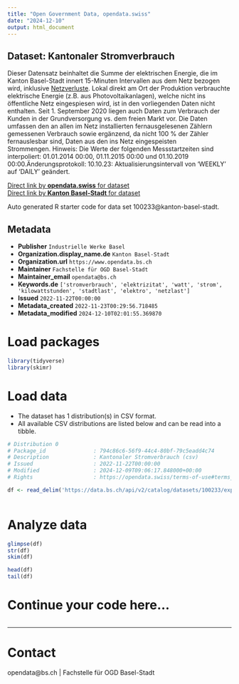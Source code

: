 ```yaml
---
title: "Open Government Data, opendata.swiss"
date: "2024-12-10"
output: html_document
---
```


## Dataset: Kantonaler Stromverbrauch

Dieser Datensatz beinhaltet die Summe der elektrischen Energie, die im Kanton Basel-Stadt innert 15-Minuten Intervallen aus dem Netz bezogen wird, inklusive [Netzverluste](https://de.wikipedia.org/wiki/Übertragungsverlust). Lokal direkt am Ort der Produktion verbrauchte elektrische Energie (z.B. aus Photovoltaikanlagen), welche nicht ins öffentliche Netz eingespiesen wird, ist in den vorliegenden Daten nicht enthalten. Seit 1. September 2020 liegen auch Daten zum Verbrauch der Kunden in der Grundversorgung vs. dem freien Markt vor. Die Daten umfassen den an allen im Netz installierten fernausgelesenen Zählern gemessenen Verbrauch sowie ergänzend, da nicht 100 % der Zähler fernauslesbar sind, Daten aus den ins Netz eingespeisten Strommengen. Hinweis: Die Werte der folgenden Messstartzeiten sind interpoliert: 01.01.2014 00:00, 01.11.2015 00:00 und 01.10.2019 00:00.Änderungsprotokoll: 10.10.23: Aktualisierungsintervall von 'WEEKLY' auf 'DAILY' geändert.

[Direct link by **opendata.swiss** for dataset](https://opendata.swiss/de/dataset/kantonaler-stromverbrauch-netzlast)<br>
[Direct link by **Kanton Basel-Stadt** for dataset](https://data.bs.ch/explore/dataset/100233/)

Auto generated R starter code for data set 100233@kanton-basel-stadt.

## Metadata

- **Publisher** `Industrielle Werke Basel`
- **Organization.display_name.de** `Kanton Basel-Stadt`
- **Organization.url** `https://www.opendata.bs.ch`
- **Maintainer** `Fachstelle für OGD Basel-Stadt`
- **Maintainer_email** `opendata@bs.ch`
- **Keywords.de** `['stromverbrauch', 'elektrizitat', 'watt', 'strom', 'kilowattstunden', 'stadtlast', 'elektro', 'netzlast']`
- **Issued** `2022-11-22T00:00:00`
- **Metadata_created** `2022-11-23T00:29:56.718485`
- **Metadata_modified** `2024-12-10T02:01:55.369870`


# Load packages

```r

library(tidyverse)
library(skimr)

```

# Load data

-   The dataset has 1 distribution(s) in CSV format.
-   All available CSV distributions are listed below and can be read into a tibble.

```r

# Distribution 0
# Package_id               : 794c86c6-56f9-44c4-80bf-79c5eadd4c74
# Description              : Kantonaler Stromverbrauch (csv)
# Issued                   : 2022-11-22T00:00:00
# Modified                 : 2024-12-09T09:06:17.848000+00:00
# Rights                   : https://opendata.swiss/terms-of-use#terms_by

df <- read_delim('https://data.bs.ch/api/v2/catalog/datasets/100233/exports/csv?use_labels=true')



```

# Analyze data

```r

glimpse(df)
str(df)
skim(df)

head(df)
tail(df)

```

# Continue your code here...

```r

```

------------------------------------------------------------------------

# Contact

opendata@bs.ch | Fachstelle für OGD Basel-Stadt
